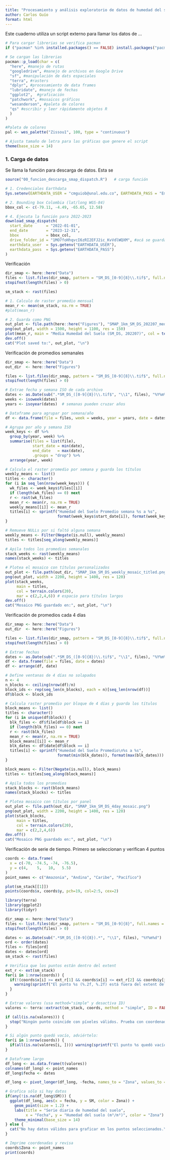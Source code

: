 ```yaml
---
title: "Procesamiento y análisis exploratorio de datos de humedad del suelo - SMAP"
author: Carlos Guío
format: html
---
```


Este cuaderno utiliza un script externo para llamar los datos de ...


```r

# Para cargar librerias se verifica pacman
if ("pacman" %in% installed.packages() == FALSE) install.packages("pacman")

# Se cargan las librerias
pacman::p_load(char = c(
  "here", #manejo de rutas
  "googledrive", #manejo de archivos en Google Drive
  "sf", #manipulación de dats espaciales
  "terra", #rasters
  "dplyr", #procesamiento de data frames
  "lubridate", #manejo de fechas
  "ggplot2",  #graficación
  "patchwork", #mosaicos gráficos
  "wesanderson", #paleta de colores
  "qs" #escribir y leer rápidamente objetos R
  )
)

#Paleta de colores
pal <- wes_palette("Zissou1", 100, type = "continuous")

# Ajusta tamaño de letra para las gráficas que genere el script
theme(base_size = 14)

```

### 1. Carga de datos

Se llama la función para descarga de datos. Esta se 

```r


source("00_funcion_descarga_smap_dispatch.R")   # carga función

# 1. Credenciales Earthdata
Sys.setenv(EARTHDATA_USER = "cmguiob@unal.edu.co", EARTHDATA_PASS = "Emacacus56900!")

# 2. Bounding box Colombia (lat/long WGS-84)
bbox_col <- c(-79.11, -4.49, -65.65, 12.58)

# 4. Ejecuta la función para 2022-2023
download_smap_dispatch(
  start_date      = "2022-01-01",
  end_date        = "2023-12-31",
  bbox            = bbox_col,
  drive_folder_id = "1MO7foHhqvcI6zRI2EFJ2ic_KvVdlWQXM", #acá se guardan los .tif
  earthdata_user  = Sys.getenv("EARTHDATA_USER"),
  earthdata_pass  = Sys.getenv("EARTHDATA_PASS")
)

```

Verificación

```r

dir_smap <- here::here("Data")
files <- list.files(dir_smap, pattern = "SM_DS_[0-9]{8}\\.tif$", full.names = TRUE)
stopifnot(length(files) > 0)

sm_stack <- rast(files)

# 1. Calculo de raster promedio mensual
mean_r <- mean(sm_stack, na.rm = TRUE)
#plot(mean_r)

# 2. Guarda como PNG
out_plot <- file.path(here::here("Figures"), "SMAP_1km_SM_DS_202207_media_plot.png")
png(out_plot, width = 1500, height = 1100, res = 150)
plot(mean_r, main = "Media Humedad del Suelo (SM_DS, 202207)", col = terrain.colors(20))
dev.off()
cat("Plot saved to:", out_plot, "\n")


```

Verificación de promedios semanales

```r


dir_smap <- here::here("Data")
out_dir  <- here::here("Figures")

files <- list.files(dir_smap, pattern = "SM_DS_[0-9]{8}\\.tif$", full.names = TRUE)
stopifnot(length(files) > 0)

# Extrae fecha y semana ISO de cada archivo
dates <- as.Date(sub(".*SM_DS_([0-9]{8})\\.tif$", "\\1", files), "%Y%m%d")
weeks <- isoweek(dates)
years <- isoyear(dates)  # semanas pueden cruzar años

# Dataframe para agrupar por semana/año
df <- data.frame(file = files, week = weeks, year = years, date = dates)

# Agrupa por año y semana ISO
week_keys <- df %>%
  group_by(year, week) %>%
  summarise(files = list(file),
            start_date = min(date),
            end_date   = max(date),
            .groups = "drop") %>%
  arrange(year, week)

# Calcula el raster promedio por semana y guarda los títulos
weekly_means <- list()
titles <- character()
for (i in seq_len(nrow(week_keys))) {
  wk_files <- week_keys$files[[i]]
  if (length(wk_files) == 0) next
  r <- rast(wk_files)
  mean_r <- mean(r, na.rm = TRUE)
  weekly_means[[i]] <- mean_r
  titles[i] <- sprintf("Humedad del Suelo Promedio semana %s a %s",
                       format(week_keys$start_date[i]), format(week_keys$end_date[i]))
}

# Remueve NULLs por si faltó alguna semana
weekly_means <- Filter(Negate(is.null), weekly_means)
titles <- titles[seq_along(weekly_means)]

# Apila todos los promedios semanales
stack_weeks <- rast(weekly_means)
names(stack_weeks) <- titles

# Plotea el mosaico con títulos personalizados
out_plot <- file.path(out_dir, "SMAP_1km_SM_DS_weekly_mosaic_titled.png")
png(out_plot, width = 2200, height = 1400, res = 120)
plot(stack_weeks,
     main = titles,
     col = terrain.colors(20),
     mar = c(2,2,4,6)) # espacio para títulos largos
dev.off()
cat("Mosaico PNG guardado en:", out_plot, "\n")


```

Verificación de promedios cada 4 días


```r


dir_smap <- here::here("Data")
out_dir  <- here::here("Figures")

files <- list.files(dir_smap, pattern = "SM_DS_[0-9]{8}\\.tif$", full.names = TRUE)
stopifnot(length(files) > 0)

# Extrae fechas
dates <- as.Date(sub(".*SM_DS_([0-9]{8})\\.tif$", "\\1", files), "%Y%m%d")
df <- data.frame(file = files, date = dates)
df <- arrange(df, date)

# Define ventanas de 4 días no solapados
n <- 4
n_blocks <- ceiling(nrow(df)/n)
block_ids <- rep(seq_len(n_blocks), each = n)[seq_len(nrow(df))]
df$block <- block_ids

# Calcula raster promedio por bloque de 4 días y guarda los títulos
block_means <- list()
titles <- character()
for (i in unique(df$block)) {
  blk_files <- df$file[df$block == i]
  if (length(blk_files) == 0) next
  r <- rast(blk_files)
  mean_r <- mean(r, na.rm = TRUE)
  block_means[[i]] <- mean_r
  blk_dates <- df$date[df$block == i]
  titles[i] <- sprintf("Humedad del Suelo Promedio\n%s a %s",
                       format(min(blk_dates)), format(max(blk_dates)))
}

block_means <- Filter(Negate(is.null), block_means)
titles <- titles[seq_along(block_means)]

# Apila todos los promedios
stack_blocks <- rast(block_means)
names(stack_blocks) <- titles

# Plotea mosaico con títulos por panel
out_plot <- file.path(out_dir, "SMAP_1km_SM_DS_4day_mosaic.png")
png(out_plot, width = 2200, height = 1400, res = 120)
plot(stack_blocks,
     main = titles,
     col = terrain.colors(20),
     mar = c(2,2,4,6))
dev.off()
cat("Mosaico PNG guardado en:", out_plot, "\n")

```
Verificación de serie de tiempo. Primero se seleccionan y verifican 4 puntos

```r

coords <- data.frame(
  x = c(-70, -74.5, -74, -76.5),
  y = c(4,    5,   10,   5.5)
)
point_names <- c("Amazonia", "Andina", "Caribe", "Pacífico")

plot(sm_stack[[1]])
points(coords$x, coords$y, pch=19, col=2:5, cex=2)
```


```r

library(terra)
library(ggplot2)
library(tidyr)

dir_smap <- here::here("Data")
files <- list.files(dir_smap, pattern = "SM_DS_[0-9]{8}", full.names = TRUE)
stopifnot(length(files) > 0)

dates <- as.Date(sub(".*SM_DS_([0-9]{8}).*", "\\1", files), "%Y%m%d")
ord <- order(dates)
files <- files[ord]
dates <- dates[ord]
sm_stack <- rast(files)

# Verifica que los puntos están dentro del extent
ext_r <- ext(sm_stack)
for(i in 1:nrow(coords)) {
  if(!(coords$x[i] >= ext_r[1] && coords$x[i] <= ext_r[2] && coords$y[i] >= ext_r[3] && coords$y[i] <= ext_r[4])) {
    warning(sprintf("El punto %s (%.2f, %.2f) está fuera del extent del raster.", point_names[i], coords$x[i], coords$y[i]))
  }
}

# Extrae valores (usa method="simple" y desactiva ID)
valores <- terra::extract(sm_stack, coords, method = "simple", ID = FALSE)

if (all(is.na(valores))) {
  stop("Ningún punto coincide con píxeles válidos. Prueba con coordenadas ligeramente distintas o revisa el extent del raster.")
}

# Si algún punto quedó vacío, adviértelo:
for(i in 1:nrow(coords)) {
  if(all(is.na(valores[i, ]))) warning(sprintf("El punto %s quedó vacío (NAs)", point_names[i]))
}

# Dataframe largo
df_long <- as.data.frame(t(valores))
colnames(df_long) <- point_names
df_long$fecha <- dates

df_long <- pivot_longer(df_long, -fecha, names_to = "Zona", values_to = "SM")

# Grafica sólo si hay datos
if(any(!is.na(df_long$SM))) {
  ggplot(df_long, aes(x = fecha, y = SM, color = Zona)) +
    geom_point(size = 1.2) +
    labs(title = "Serie diaria de humedad del suelo",
         x = "Fecha", y = "Humedad del suelo (m³/m³)", color = "Zona") +
    theme_minimal(base_size = 14)
} else {
  cat("No hay datos válidos para graficar en los puntos seleccionados.\n")
}

# Imprime coordenadas y revisa
coords$Zona <- point_names
print(coords)




```


